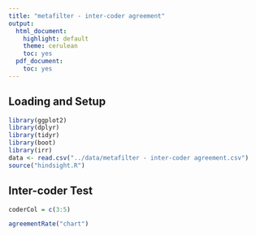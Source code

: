 ```yaml
---
title: "metafilter - inter-coder agreement"
output:
  html_document:
    highlight: default
    theme: cerulean
    toc: yes
  pdf_document:
    toc: yes
---
```


## Loading and Setup
```r
library(ggplot2)
library(dplyr)
library(tidyr)
library(boot)
library(irr)
data <- read.csv("../data/metafilter - inter-coder agreement.csv")
source("hindsight.R")
```
## Inter-coder Test
```r
coderCol = c(3:5)

agreementRate("chart")
```
